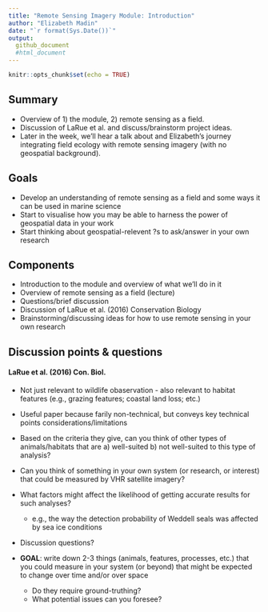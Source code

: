 ```yaml
---
title: "Remote Sensing Imagery Module: Introduction"
author: "Elizabeth Madin"
date: "`r format(Sys.Date())`"
output: 
  github_document
  #html_document
---
```


```r
knitr::opts_chunk$set(echo = TRUE)
```

## Summary

* Overview of 1) the module, 2) remote sensing as a field.
* Discussion of LaRue et al. and discuss/brainstorm project ideas. 
* Later in the week, we'll hear a talk about and Elizabeth's journey integrating field ecology with remote sensing imagery (with no geospatial background).

## Goals

* Develop an understanding of remote sensing as a field and some ways it can be used in marine science
* Start to visualise how you may be able to harness the power of geospatial data in your work
* Start thinking about geospatial-relevent ?s to ask/answer in your own research

## Components

* Introduction to the module and overview of what we'll do in it
* Overview of remote sensing as a field (lecture)
* Questions/brief discussion
* Discussion of LaRue et al. (2016) Conservation Biology
* Brainstorming/discussing ideas for how to use remote sensing in your own research

## Discussion points & questions

#### LaRue et al. (2016) Con. Biol.

* Not just relevant to wildlife obaservation - also relevant to habitat features (e.g., grazing features; coastal land loss; etc.)
* Useful paper because farily non-technical, but conveys key technical points considerations/limitations

* Based on the criteria they give, can you think of other types of animals/habitats that are a) well-suited b) not well-suited to this type of analysis?
* Can you think of something in your own system (or research, or interest) that could be measured by VHR satellite imagery?
* What factors might affect the likelihood of getting accurate results for such analyses?
    + e.g., the way the detection probability of Weddell seals was affected by sea ice conditions
    
* Discussion questions?

* **GOAL**: write down 2-3 things (animals, features, processes, etc.) that you could measure in your system (or beyond) that might be expected to change over time and/or over space
    + Do they require ground-truthing?
    + What potential issues can you foresee?


